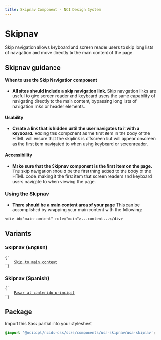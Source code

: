 ```yaml
---
title: Skipnav Component - NCI Design System
---
```



# Skipnav

Skip navigation allows keyboard and screen reader users to skip long lists of navigation and move directly to the main content of the page.

## Skipnav guidance

#### When to use the Skip Navigation component

- **All sites should include a skip navigation link.** Skip navigation links are useful to give screen reader and keyboard users the same capability of navigating directly to the main content, bypassing long lists of navigation links or header elements.

#### Usability

- **Create a link that is hidden until the user navigates to it with a keyboard.** Adding this component as the first item in the body of the HTML will ensure that the skiplink is offscreen but will appear onscreen as the first item navigated to when using keyboard or screenreader.

#### Accessibility

- **Make sure that the Skipnav component is the first item on the page.** The skip navigation should be the first thing added to the body of the HTML code, making it the first item that screen readers and keyboard users navigate to when viewing the page.

### Using the Skipnav

- **There should be a main content area of your page** This can be accomplished by wrapping your main content with the following:

```
<div id="main-content" role="main">...content...</div>
```

## Variants

### Skipnav (English)

<Tabs label="code">

<TabItem displayText="HTML" id="html">
<Code className="html" nopreview>{`
	<a class="usa-skipnav" href="#main-content">Skip to main content</a>
`}</Code>
</TabItem>
</Tabs>

### Skipnav (Spanish)

<Tabs label="code">

<TabItem displayText="HTML" id="html">
<Code className="html" nopreview>{`
	<a class="usa-skipnav" href="#main-content">Pasar al contenido principal</a>
`}</Code>
</TabItem>
</Tabs>

## Package

Import this Sass partial into your stylesheet

```scss
@import '@nciocpl/ncids-css/scss/components/usa-skipnav/usa-skipnav';
```
